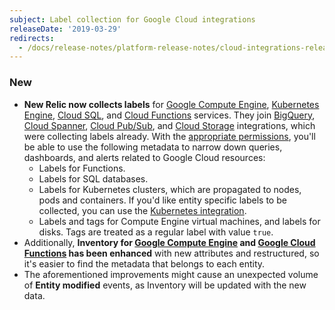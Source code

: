 ```yaml
---
subject: Label collection for Google Cloud integrations
releaseDate: '2019-03-29'
redirects:
  - /docs/release-notes/platform-release-notes/cloud-integrations-release-notes/2019-03-28-integrations-label-collection-google-cloud-integrations
---
```


### New

* **New Relic now collects labels** for [Google Compute Engine](https://docs.newrelic.com/docs/integrations/google-cloud-platform-integrations/gcp-integrations-list/google-compute-engine-monitoring-integration), [Kubernetes Engine](https://docs.newrelic.com/docs/integrations/google-cloud-platform-integrations/gcp-integrations-list/google-kubernetes-engine-monitoring-integration), [Cloud SQL](https://docs.newrelic.com/docs/integrations/google-cloud-platform-integrations/gcp-integrations-list/google-cloud-sql-monitoring-integration), and [Cloud Functions](https://docs.newrelic.com/docs/integrations/google-cloud-platform-integrations/gcp-integrations-list/google-cloud-functions-monitoring-integration) services. They join [BigQuery](https://docs.newrelic.com/docs/integrations/google-cloud-platform-integrations/gcp-integrations-list/google-bigquery-monitoring-integration), [Cloud Spanner](https://docs.newrelic.com/docs/integrations/google-cloud-platform-integrations/gcp-integrations-list/google-cloud-spanner-monitoring-integration), [Cloud Pub/Sub](https://docs.newrelic.com/docs/integrations/google-cloud-platform-integrations/gcp-integrations-list/google-cloud-pubsub-monitoring-integration), and [Cloud Storage](https://docs.newrelic.com/docs/integrations/google-cloud-platform-integrations/gcp-integrations-list/google-cloud-storage-monitoring-integration) integrations, which were collecting labels already.
  With the [appropriate permissions](https://docs.newrelic.com/docs/integrations/google-cloud-platform-integrations/get-started/integrations-custom-roles), you'll be able to use the following metadata to narrow down queries, dashboards, and alerts related to Google Cloud resources:
  * Labels for Functions.
  * Labels for SQL databases.
  * Labels for Kubernetes clusters, which are propagated to nodes, pods and containers. If you'd like entity specific labels to be collected, you can use the [Kubernetes integration](https://docs.newrelic.com/docs/integrations/kubernetes-integration/getting-started/intro-kubernetes).
  * Labels and tags for Compute Engine virtual machines, and labels for disks. Tags are treated as a regular label with value `true`.
* Additionally, **Inventory for [Google Compute Engine](https://docs.newrelic.com/docs/integrations/google-cloud-platform-integrations/gcp-integrations-list/google-compute-engine-monitoring-integration) and [Google Cloud Functions](http://docs.newrelic.com/docs/integrations/google-cloud-platform-integrations/gcp-integrations-list/google-cloud-functions-monitoring-integration) has been enhanced** with new attributes and restructured, so it's easier to find the metadata that belongs to each entity.
* The aforementioned improvements might cause an unexpected volume of **Entity modified** events, as Inventory will be updated with the new data.
